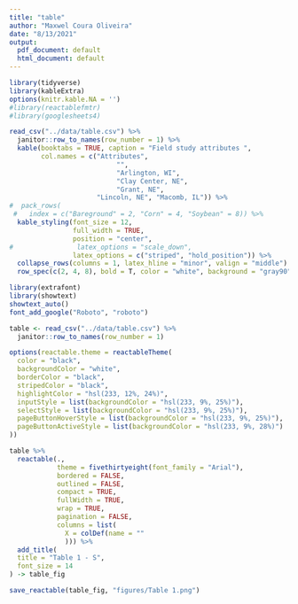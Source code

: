 ```yaml
---
title: "table"
author: "Maxwel Coura Oliveira"
date: "8/13/2021"
output:
  pdf_document: default
  html_document: default
---
```


```r
library(tidyverse)
library(kableExtra)
options(knitr.kable.NA = '')
#library(reactablefmtr)
#library(googlesheets4)
```

```r
read_csv("../data/table.csv") %>% 
  janitor::row_to_names(row_number = 1) %>% 
  kable(booktabs = TRUE, caption = "Field study attributes ",
        col.names = c("Attributes",
                           "",
                           "Arlington, WI",
                           "Clay Center, NE",
                           "Grant, NE",
                      "Lincoln, NE", "Macomb, IL")) %>% 
#  pack_rows(
 #   index = c("Bareground" = 2, "Corn" = 4, "Soybean" = 8)) %>% 
  kable_styling(font_size = 12, 
                full_width = TRUE, 
                position = "center",
#                latex_options = "scale_down",
                latex_options = c("striped", "hold_position")) %>% 
  collapse_rows(columns = 1, latex_hline = "minor", valign = "middle") %>% 
  row_spec(c(2, 4, 8), bold = T, color = "white", background = "gray90")
```


















```r
library(extrafont)
library(showtext)
showtext_auto()
font_add_google("Roboto", "roboto")
```



```r
table <- read_csv("../data/table.csv") %>% 
  janitor::row_to_names(row_number = 1)
```
```r
options(reactable.theme = reactableTheme(
  color = "black",
  backgroundColor = "white",
  borderColor = "black",
  stripedColor = "black",
  highlightColor = "hsl(233, 12%, 24%)",
  inputStyle = list(backgroundColor = "hsl(233, 9%, 25%)"),
  selectStyle = list(backgroundColor = "hsl(233, 9%, 25%)"),
  pageButtonHoverStyle = list(backgroundColor = "hsl(233, 9%, 25%)"),
  pageButtonActiveStyle = list(backgroundColor = "hsl(233, 9%, 28%)")
))
```


```r
table %>% 
  reactable(.,
            theme = fivethirtyeight(font_family = "Arial"),
            bordered = FALSE,
            outlined = FALSE,
            compact = TRUE,
            fullWidth = TRUE,
            wrap = TRUE,
            pagination = FALSE,
            columns = list(
              X = colDef(name = ""
              ))) %>% 
  add_title(
  title = "Table 1 - S",
  font_size = 14
) -> table_fig

save_reactable(table_fig, "figures/Table 1.png")
```

































